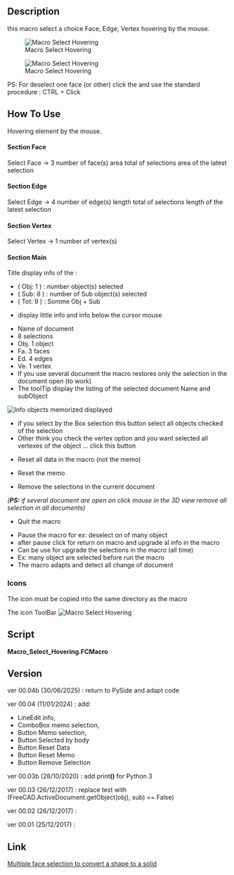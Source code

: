 <languages/>
<translate>
<!--T:1-->
{{Macro
|Name=Macro Select Hovering
|Icon=Macro_Select_Hovering.png
|Description=This macro select a choice Face, Edge, Vertex hovering by the mouse.<br/>PS: For unselected one face (or other) click the {{KEY|Pause grab}} and use the standard procedure : CTRL + Click 
|Author=Mario52
|Version=00.04b
|Date=2025-06-30
|FCVersion=All
|Download=[https://wiki.freecad.org/images/d/d8/Macro_Select_Hovering.png ToolBar Icon]
}}

==Description== <!--T:2--> 

<!--T:3-->
this macro select a choice Face, Edge, Vertex hovering by the mouse.

</translate>

[[File:Select_Hovering00.gif|Macro Select Hovering]]


{{Codeextralink|https://gist.githubusercontent.com/mario52a/7ebe6b3fd047441114d9d0e08ceddd63/raw/f228687c4514159a5acb9920bf2366a81cb4908b/Macro%2520Select%2520Hovering.FCMacro}}

<translate>

<!--T:13-->
[[File:Macro Select Hovering 00.png|Macro Select Hovering]]

<!--T:14-->
PS: For deselect one face (or other) click the {{KEY|Pause grab}} and use the standard procedure : CTRL + Click 

==How To Use== <!--T:4-->

<!--T:5-->
Hovering element by the mouse.

</translate>
====Section Face====
<translate>

<!--T:19-->
{{CheckBox}} Select Face → 3 number of face(s)
{{LineEdit|300.0}} area total of selections
{{LineEdit|100.0}} area of the latest selection

</translate>
====Section Edge====
<translate>

<!--T:20-->
{{CheckBox}} Select Edge → 4 number of edge(s)
{{LineEdit|40.0}} length total of selections
{{LineEdit|10.0}} length of the latest selection

</translate>
====Section Vertex====
<translate>

<!--T:33-->
{{CheckBox}} Select Vertex → 1 number of vertex(s)

</translate>
====Section Main====
<translate>

<!--T:22-->
Title display info of the :
*( Obj: 1 ) : number object(s) selected
*( Sub: 8 ) : number of Sub object(s) selected
*( Tot: 9 ) : Somme Obj + Sub

</translate>
{{LineEdit|Unnamed: Box. Face6 (1.34,2.64,10.0)}}
<translate>

<!--T:23-->
* display little info and info below the cursor mouse

</translate>
{{ComboBox|Unnamed: 1 : (8 sel.) (Obj. 1, Fa. 3, Ed. 4, Ve. 1) }}
<translate>

<!--T:24-->
*Name of document
*8 selections
*Obj. 1 object
*Fa. 3 faces
*Ed. 4 edges
*Ve. 1 vertex
*If you use several document the macro restores only the selection in the document open (to work)
*The toolTip display the listing of the selected document Name and subObject

</translate>
[[File:Macro_Select_Hovering_01.png|Info objects memorized displayed]]
<translate>

</translate>
{{Button|Selected by Box}}
<translate>

<!--T:25-->
*if you select by the Box selection this button select all objects checked of the selection
*Other think you check the vertex option and you want selected all vertexes of the object ... click this button

</translate>
{{Button|Reset Data}}
<translate>

<!--T:26-->
*Reset all data in the macro (not the memo)

</translate>
{{Button|Reset Memo}}
<translate>

<!--T:27-->
*Reset the memo

</translate>
{{Button|Remove selection}}
<translate>

<!--T:28-->
*Remove the selections in the current document
''('''PS:''' if several document are open on click mouse in the 3D view remove all selection in all documents)''

</translate>
{{Button|Quit}}
<translate>

<!--T:29-->
*Quit the macro

</translate>
{{Button|Pause grab/Refresh}}
<translate>

<!--T:30-->
*Pause the macro for ex: deselect on of many object
*after pause click for return on macro and upgrade al info in the macro
*Can be use for upgrade the selections in the macro (all time)
*Ex: many object are selected before run the macro
*The macro adapts and detect all change of document

===Icons=== <!--T:6-->

<!--T:7-->
The icon must be copied into the same directory as the macro

<!--T:31-->
The icon ToolBar [[File:Macro Select Hovering.png|Macro Select Hovering]]

==Script== <!--T:8--> 

</translate>
'''Macro_Select_Hovering.FCMacro'''

{{CodeDownload|https://gist.github.com/mario52a/7ebe6b3fd047441114d9d0e08ceddd63| Download latest version of the macro}}
<translate>

==Version== <!--T:10--> 

<!--T:34-->
ver 00.04b (30/06/2025) : return to PySide and adapt code

<!--T:32-->
ver 00.04 (11/01/2024) : add:
*LineEdit info, 
*ComboBox memo selection, 
*Button Memo selection, 
*Button Selected by body
*Button Reset Data
*Button Reset Memo
*Button Remove Selection

<!--T:16-->
ver 00.03b (28/10/2020) : add print'''()''' for Python 3

<!--T:15-->
ver 00.03 (26/12/2017)  : replace test with (FreeCAD.ActiveDocument.getObject(obj), sub) == False)

<!--T:11-->
ver 00.02 (26/12/2017)  :

<!--T:12-->
ver 00.01 (25/12/2017)  :

==Link== <!--T:17-->

<!--T:18-->
[https://forum.freecad.org/viewtopic.php?f=3&t=26370 Multiple face selection to convert a shape to a solid]


</translate>